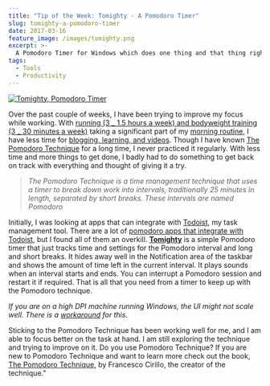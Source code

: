```yaml
---
title: "Tip of the Week: Tomighty - A Pomodoro Timer"
slug: tomighty-a-pomodoro-timer
date: 2017-03-16
feature_image: /images/tomighty.png
excerpt: >-
  A Pomodoro Timer for Windows which does one thing and that thing right
tags:
  - Tools
  - Productivity
---
```

[![Tomighty, Pomodoro Timer](/images/tomighty.png)](http://tomighty.org/)

Over the past couple of weeks, I have been trying to improve my focus while working. With [running (3 \_ 1.5 hours a week) and bodyweight training (3 \_ 30 minutes a week)](/blog/how-i-lost-13-kilos-in-one-and-half-months/) taking a significant part of my [morning routine](/blog/morning-routine/), I have less time for [blogging, learning, and videos](/blog/2016-recap/). Though I have known [The Pomodoro Technique](https://en.wikipedia.org/wiki/Pomodoro_Technique) for a long time, I never practiced it regularly. With less time and more things to get done, I badly had to do something to get back on track with everything and thought of giving it a try.

> _The Pomodoro Technique is a time management technique that uses a timer to break down work into intervals, traditionally 25 minutes in length, separated by short breaks. These intervals are named Pomodoro_

Initially, I was looking at apps that can integrate with [Todoist](/blog/todoist-manage-your-todo-list/), my task management tool. There are a lot of [pomodoro apps that integrate with Todoist](https://support.todoist.com/hc/en-us/articles/210762349-Pomodoro-with-Todoist), but I found all of them an overkill. [**Tomighty**](http://tomighty.org/) is a simple Pomodoro timer that just tracks time and settings for the Pomodoro interval and long and short breaks. It hides away well in the Notification area of the taskbar and shows the amount of time left in the current interval. It plays sounds when an interval starts and ends. You can interrupt a Pomodoro session and restart it if required. That is all that you need from a timer to keep up with the Pomodoro technique.

_If you are on a high DPI machine running Windows, the UI might not scale well. There is a [workaround](https://github.com/tomighty/tomighty/issues/115) for this._

Sticking to the Pomodoro Technique has been working well for me, and I am able to focus better on the task at hand. I am still exploring the technique and trying to improve on it. Do you use Pomodoro Technique? If you are new to Pomodoro Technique and want to learn more check out the book, [The Pomodoro Technique](http://amzn.to/2nCSZW1), by Francesco Cirillo, the creator of the technique."